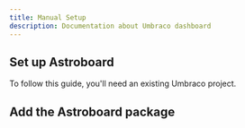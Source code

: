 ```yaml
---
title: Manual Setup
description: Documentation about Umbraco dashboard
---
```


## Set up Astroboard

To follow this guide, you'll need an existing Umbraco project.

## Add the Astroboard package 